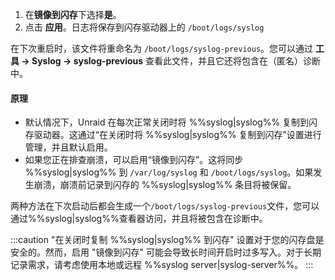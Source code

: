 1. 在**镜像到闪存**下选择**是**。
2. 点击 **应用**。日志将保存到闪存驱动器上的 `/boot/logs/syslog`

在下次重启时，该文件将重命名为 `/boot/logs/syslog-previous`。您可以通过 **工具 → Syslog → syslog-previous** 查看此文件，并且它还将包含在（匿名）诊断中。

<h4>原理</h4>

- 默认情况下，Unraid 在每次正常关闭时将 %%syslog|syslog%% 复制到闪存驱动器。这通过“在关闭时将 %%syslog|syslog%% 复制到闪存”设置进行管理，并且默认启用。
- 如果您正在排查崩溃，可以启用“镜像到闪存”。这将同步 %%syslog|syslog%% 到 `/var/log/syslog` 和 `/boot/logs/syslog`。如果发生崩溃，崩溃前记录到闪存的 %%syslog|syslog%% 条目将被保留。

两种方法在下次启动后都会生成一个`/boot/logs/syslog-previous`文件，您可以通过%%syslog|syslog%%查看器访问，并且将被包含在诊断中。

:::caution
"在关闭时复制 %%syslog|syslog%% 到闪存" 设置对于您的闪存盘是安全的。然而，启用 "镜像到闪存" 可能会导致长时间开启时过多写入。对于长期记录需求，请考虑使用本地或远程 %%syslog server|syslog-server%%。
:::
